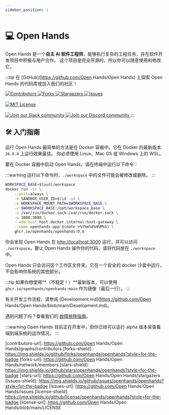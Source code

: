 ```yaml
---
sidebar_position: 1
---
```


# 💻 Open Hands

Open Hands 是一个**自主 AI 软件工程师**，能够执行复杂的工程任务，并在软件开发项目中积极与用户合作。
这个项目是完全开源的，所以你可以随意使用和修改它。

:::tip
在 [GitHub](https://github.com/Open Hands/Open Hands) 上探索 Open Hands 的代码库或加入我们的社区！

<a href="https://github.com/Open Hands/Open Hands/graphs/contributors">
  <img
    src="https://img.shields.io/github/contributors/openhands/openhands?style=for-the-badge"
    alt="Contributors"
  />
</a>
<a href="https://github.com/Open Hands/Open Hands/network/members">
  <img
    src="https://img.shields.io/github/forks/openhands/openhands?style=for-the-badge"
    alt="Forks"
  />
</a>
<a href="https://github.com/Open Hands/Open Hands/stargazers">
  <img
    src="https://img.shields.io/github/stars/openhands/openhands?style=for-the-badge"
    alt="Stargazers"
  />
</a>
<a href="https://github.com/Open Hands/Open Hands/issues">
  <img
    src="https://img.shields.io/github/issues/openhands/openhands?style=for-the-badge"
    alt="Issues"
  />
</a>
<br></br>
<a href="https://github.com/Open Hands/Open Hands/blob/main/LICENSE">
  <img
    src="https://img.shields.io/github/license/openhands/openhands?style=for-the-badge"
    alt="MIT License"
  />
</a>
<br></br>
<a href="https://join.slack.com/t/openhands/shared_invite/zt-2ngejmfw6-9gW4APWOC9XUp1n~SiQ6iw">
  <img
    src="https://img.shields.io/badge/Slack-Join%20Us-red?logo=slack&logoColor=white&style=for-the-badge"
    alt="Join our Slack community"
  />
</a>
<a href="https://discord.gg/ESHStjSjD4">
  <img
    src="https://img.shields.io/badge/Discord-Join%20Us-purple?logo=discord&logoColor=white&style=for-the-badge"
    alt="Join our Discord community"
  />
</a>
:::

## 🛠️ 入门指南

运行 Open Hands 最简单的方法是在 Docker 容器中。它在 Docker 的最新版本 `26.0.0` 上运行效果最佳。
你必须使用 Linux、Mac OS 或 Windows 上的 WSL。

要在 Docker 容器中启动 Open Hands，请在终端中运行以下命令：

:::warning
运行以下命令时，`./workspace` 中的文件可能会被修改或删除。
:::

```bash
WORKSPACE_BASE=$(pwd)/workspace
docker run -it \
    --pull=always \
    -e SANDBOX_USER_ID=$(id -u) \
    -e WORKSPACE_MOUNT_PATH=$WORKSPACE_BASE \
    -v $WORKSPACE_BASE:/opt/workspace_base \
    -v /var/run/docker.sock:/var/run/docker.sock \
    -p 3000:3000 \
    --add-host host.docker.internal:host-gateway \
    --name openhands-app-$(date +%Y%m%d%H%M%S) \
    ghcr.io/openhands/openhands:0.6
```

你会发现 Open Hands 在 [http://localhost:3000](http://localhost:3000) 运行，并可以访问 `./workspace`。要让 Open Hands 操作你的代码，请将代码放在 `./workspace` 中。

Open Hands 只会访问这个工作区文件夹。它在一个安全的 docker 沙盒中运行，不会影响你系统的其他部分。

:::tip
如果你想使用**（不稳定！）**最新版本，可以使用 `ghcr.io/openhands/openhands:main` 作为镜像（最后一行）。
:::

有关开发工作流程，请参阅 [Development.md](https://github.com/Open Hands/Open Hands/blob/main/Development.md)。

遇到问题了吗？查看我们的 [故障排除指南](https://docs.all-hands.dev/modules/usage/troubleshooting)。

:::warning
Open Hands 目前正在开发中，但你已经可以运行 alpha 版本来查看端到端系统的运作情况。
:::

[contributors-shield]: https://img.shields.io/github/contributors/openhands/openhands?style=for-the-badge
[contributors-url]: https://github.com/Open Hands/Open Hands/graphs/contributors
[forks-shield]: https://img.shields.io/github/forks/openhands/openhands?style=for-the-badge
[forks-url]: https://github.com/Open Hands/Open Hands/network/members
[stars-shield]: https://img.shields.io/github/stars/openhands/openhands?style=for-the-badge
[stars-url]: https://github.com/Open Hands/Open Hands/stargazers
[issues-shield]: https://img.shields.io/github/issues/openhands/openhands?style=for-the-badge
[issues-url]: https://github.com/Open Hands/Open Hands/issues
[license-shield]: https://img.shields.io/github/license/openhands/openhands?style=for-the-badge
[license-url]: https://github.com/Open Hands/Open Hands/blob/main/LICENSE

